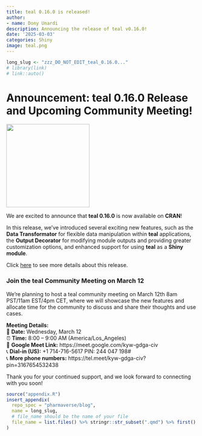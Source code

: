 ```yaml
---
title: teal 0.16.0 is released!
author:
- name: Dony Unardi
description: Announcing the release of teal v0.16.0!
date: '2025-03-03'
categories: Shiny
image: teal.png
---
```


<!--------------- typical setup ----------------->

```r
long_slug <- "zzz_DO_NOT_EDIT_teal_0.16.0..."
# library(link)
# link::auto()
```

<!--------------- post begins here ----------------->

# Announcement: teal 0.16.0 Release and Upcoming Community Meeting!
![](teal.png){fig-align="center" width="220"}

We are excited to announce that **teal 0.16.0** is now available on **CRAN**! 

In this release, we’ve introduced several exciting new features, such as the 
**Data Transformator** for flexible data manipulation within **teal** 
applications, the **Output Decorator** for modifying module outputs and 
providing greater customization options, and enhanced support for using **teal** 
as a **Shiny module**. 

Click [here](https://github.com/insightsengineering/teal/releases/tag/v0.16.0)
to see more details about this release.

### Join the teal Community Meeting on March 12

We’re planning to host a teal community meeting on March 12th 8am PST/11am EST/4pm CET, 
where we will showcase the new features and allocate time for the community to 
discuss and share their thoughts and use cases. 

**Meeting Details:**  
📅 **Date:** Wednesday, March 12  
⏰ **Time:** 8:00 – 9:00 AM (America/Los_Angeles)  
📍 **Google Meet Link:** https://meet.google.com/kyw-gdga-civ  
📞 **Dial-in (US):** +1 714-716-5617 PIN: 244 047 198#  
📞 **More phone numbers:** https://tel.meet/kyw-gdga-civ?pin=3167654532438

Thank you for your continued support, and we look forward to connecting with you soon!

<!--------------- appendices go here ----------------->

```r
source("appendix.R")
insert_appendix(
  repo_spec = "pharmaverse/blog",
  name = long_slug,
  # file_name should be the name of your file
  file_name = list.files() %>% stringr::str_subset(".qmd") %>% first()
)
```
